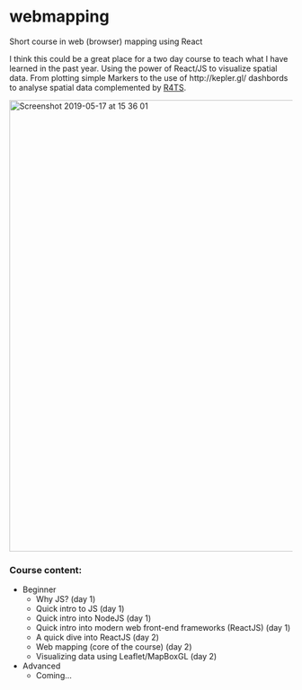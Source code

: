 # webmapping
Short course in web (browser) mapping using React

I think this could be a great place for a two day course to teach what I have learned in the past year. Using the power of React/JS to visualize spatial data. From plotting simple Markers to the use of http://kepler.gl/ dashbords to analyse spatial data complemented by [R4TS](https://github.com/ITSLeeds/R4TS).

<img width="804" alt="Screenshot 2019-05-17 at 15 36 01" src="https://user-images.githubusercontent.com/408568/57935369-865c7580-78b9-11e9-8108-86ed586d38a8.png">

### Course content:

* Beginner
  * Why JS? (day 1)
  * Quick intro to JS (day 1)
  * Quick intro into NodeJS (day 1)
  * Quick intro into modern web front-end frameworks (ReactJS) (day 1)
  * A quick dive into ReactJS (day 2)
  * Web mapping (core of the course)  (day 2)
  * Visualizing data using Leaflet/MapBoxGL (day 2)
* Advanced
  * Coming...